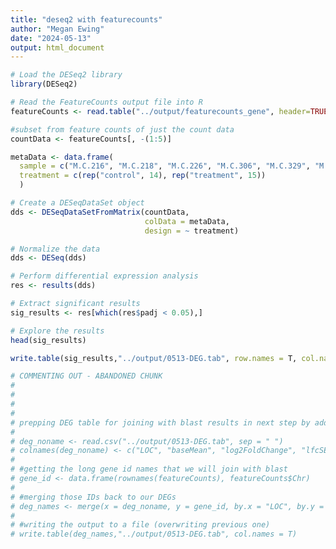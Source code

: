 ```yaml
---
title: "deseq2 with featurecounts"
author: "Megan Ewing"
date: "2024-05-13"
output: html_document
---
```


```r
# Load the DESeq2 library
library(DESeq2)

```

```r

# Read the FeatureCounts output file into R
featureCounts <- read.table("../output/featurecounts_gene", header=TRUE, row.names=1)

#subset from feature counts of just the count data
countData <- featureCounts[, -(1:5)] 

```

```r
metaData <- data.frame(
  sample = c("M.C.216", "M.C.218", "M.C.226", "M.C.306", "M.C.329", "M.C.334", "M.C.337", "M.C.339", "M.C.358", "M.C.360", "M.C.363", "M.C.373", "M.C.482","M.C.488", "M.T.18",  "M.T.20", "M.T.22", "M.T.235", "M.T.245", "M.T.29", "M.T.31", "M.T.32", "M.T.399", "M.T.43", "M.T.44", "M.T.500", "M.T.7", "M.T.83", "M.T.8"),
  treatment = c(rep("control", 14), rep("treatment", 15))
  )
```


```r
# Create a DESeqDataSet object
dds <- DESeqDataSetFromMatrix(countData,
                              colData = metaData,
                              design = ~ treatment)

# Normalize the data
dds <- DESeq(dds)

# Perform differential expression analysis
res <- results(dds)

```

```r

# Extract significant results
sig_results <- res[which(res$padj < 0.05),]

# Explore the results
head(sig_results)

write.table(sig_results,"../output/0513-DEG.tab", row.names = T, col.names = T)

```

```r


# COMMENTING OUT - ABANDONED CHUNK
#
#
#
#
# prepping DEG table for joining with blast results in next step by adding in the gene long ids
# 
# deg_noname <- read.csv("../output/0513-DEG.tab", sep = " ")
# colnames(deg_noname) <- c("LOC", "baseMean", "log2FoldChange", "lfcSE", "stat", "pvalue", "padj")
# 
# #getting the long gene id names that we will join with blast
# gene_id <- data.frame(rownames(featureCounts), featureCounts$Chr)
# 
# #merging those IDs back to our DEGs
# deg_names <- merge(x = deg_noname, y = gene_id, by.x = "LOC", by.y = "rownames.featureCounts.")
# 
# #writing the output to a file (overwriting previous one)
# write.table(deg_names,"../output/0513-DEG.tab", col.names = T)

```
